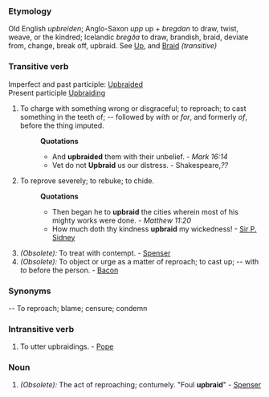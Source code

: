 ===Etymology===
Old English ''upbreiden''; Anglo-Saxon ''upp'' up + ''bregdan'' to draw, twist, weave, or the kindred; Icelandic ''bregða'' to draw, brandish, braid, deviate from, change, break off, upbraid. See [[Up]], and [[Braid]] ''(transitive)'' 
===Transitive verb===
Imperfect and past participle: [[Upbraided]]
<br>Present participle [[Upbraiding]] 
#To charge with something wrong or disgraceful; to reproach; to cast something in the teeth of; -- followed by ''with'' or ''for'', and formerly ''of'', before the thing imputed.
#:'''Quotations'''
#:*And '''upbraided''' them with their unbelief. - ''Mark 16:14''
#:*Vet do not '''Upbraid''' us our distress. - Shakespeare,''??''
#To reprove severely; to rebuke; to chide.
#:'''Quotations'''
#:*Then began he to '''upbraid''' the cities wherein most of his mighty works were done. - ''Matthew 11:20''
#:*How much doth thy kindness '''upbraid''' my wickedness! - [[Sir P. Sidney]]
#''(Obsolete):'' To treat with contempt. - [[Spenser]]
#''(Obsolete):'' To object or urge as a matter of reproach; to cast up; -- with ''to'' before the person. - [[Bacon]]
===Synonyms===
-- To reproach; blame; censure; condemn

===Intransitive verb===
#To utter upbraidings. - [[Pope]]
===Noun===
#''(Obsolete):'' The act of reproaching; contumely. "Foul '''upbraid'''" - [[Spenser]]